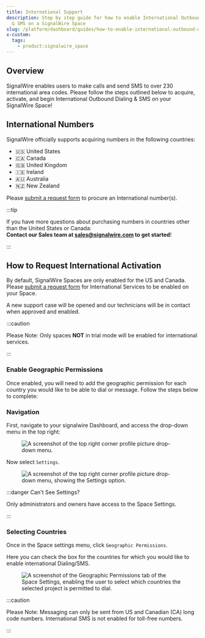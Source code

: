 ```yaml
---
title: International Support
description: Step by step guide for how to enable International Outbound Dialing
  & SMS on a SignalWire Space
slug: /platform/dashboard/guides/how-to-enable-international-outbound-dialing-sms
x-custom:
  tags:
    - product:signalwire_space
---
```


## Overview

SignalWire enables users to make calls and send SMS to over 230 international area codes. 
Please follow the steps outlined below to acquire, activate, and begin International Outbound Dialing & SMS on your SignalWire Space!

## International Numbers

SignalWire officially supports acquiring numbers in the following countries:

- 🇺🇸 United States
- 🇨🇦 Canada
- 🇬🇧 United Kingdom
- 🇮🇪 Ireland
- 🇦🇺 Australia
- 🇳🇿 New Zealand

Please [submit a request form](https://forms.signalwire.me/International-Number-Request.html) to procure an International number(s).

:::tip

If you have more questions about purchasing numbers in countries other than the United States or Canada:<br/>
**Contact our Sales team at [sales@signalwire.com](<mailto:sales@signalwire.com?subject=International%20Numbers&body=Dear%20SignalWire%20Sales%20Team%2C%0D%0A%0D%0AI'm%20interested%20in%20obtaining%20international%20numbers%3A%0D%0A-%20Countries%20and%20Areas%3A%20%5BEnter%20Countries%2FAreas%5D%0D%0A-%20Number%20of%20Numbers%20per%20Country%2FArea%3A%20%5BEnter%20Number%5D%0D%0A-%20Type%20of%20Numbers%3A%20%5BEnter%20Number%20Type%5D%0D%0A-%20SignalWire%20Project%3A%20%5BEnter%20your%20SignalWire%20Project%20Name%20(leave%20blank%20if%20you%20don't%20have%20one%20yet)%5D%0D%0A-%20Use%20Case%20%26%20Duration%3A%20%5BBriefly%20describe%20the%20purpose%20and%20expected%20ownership%20duration%20for%20the%20numbers%5D>)
to get started**!

:::

## How to Request International Activation

By default, SignalWire Spaces are only enabled for the US and Canada.
Please [submit a request form](https://forms.signalwire.me/International-Number-Request.html) 
for International Services to be enabled on your Space.

A new support case will be opened and our technicians will be in contact when approved and enabled.

:::caution

Please Note: Only spaces **NOT** in trial mode will be enabled for international services.

:::

### Enable Geographic Permissions

Once enabled, you will need to add the geographic permission for each country you would like to be able to dial or message.
Follow the steps below to complete:

### Navigation

First, navigate to your signalwire Dashboard, and access the drop-down menu in the top right:

<figure>
  <img
    className="img-800"
    src={require("./79f28ec-TopRight.webP").default}
    alt="A screenshot of the top right corner profile picture drop-down menu."
  />
</figure>

Now select `Settings`.

<figure>
  <img
    className="img-400"
    src={require("./2d26616-Dropdown.webP").default}
    alt="A screenshot of the top right corner profile picture drop-down menu, showing the Settings option."
  />
</figure>

:::danger Can't See Settings?

Only administrators and owners have access to the Space Settings.

:::

### Selecting Countries

Once in the Space settings menu, click `Geographic Permissions`.

Here you can check the box for the countries for which you would like to enable international Dialing/SMS.

<figure>
  <img
    className="img-800"
    src={require("./cdc1dd7-Geographic_Perms.webP").default}
    alt="A screenshot of the Geographic Permissions tab of the Space Settings, enabling the user to select which countries the selected project is permitted to dial."
  />
</figure>

:::caution

Please Note: Messaging can only be sent from US and Canadian (CA) long code numbers.
International SMS is not enabled for toll-free numbers.

:::
